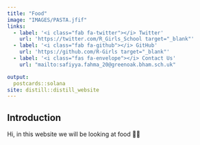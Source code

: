 ```yaml
---
title: "Food"
image: "IMAGES/PASTA.jfif"
links:
  - label: '<i class="fab fa-twitter"></i> Twitter'
    url: 'https://twitter.com/R_Girls_School target="_blank"'
  - label: '<i class="fab fa-github"></i> GitHub'
    url: 'https://github.com/R-Girls target="_blank"'
  - label: '<i class="fas fa-envelope"></i> Contact Us'
    url: "mailto:safiyya.fahma_20@greenoak.bham.sch.uk"

output:
  postcards::solana
site: distill::distill_website
---
```


## Introduction

Hi, in this website we will be looking at food 🍕😋